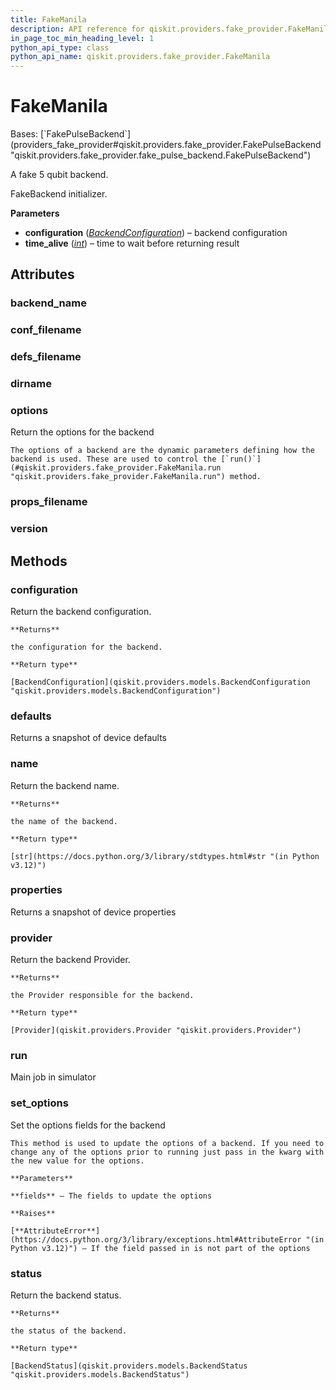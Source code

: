 ```yaml
---
title: FakeManila
description: API reference for qiskit.providers.fake_provider.FakeManila
in_page_toc_min_heading_level: 1
python_api_type: class
python_api_name: qiskit.providers.fake_provider.FakeManila
---
```


# FakeManila

<Class id="qiskit.providers.fake_provider.FakeManila" github="https://github.com/qiskit/qiskit/tree/stable/0.46/qiskit/providers/fake_provider/backends/manila/fake_manila.py" signature="qiskit.providers.fake_provider.FakeManila">
  Bases: [`FakePulseBackend`](providers_fake_provider#qiskit.providers.fake_provider.FakePulseBackend "qiskit.providers.fake_provider.fake_pulse_backend.FakePulseBackend")

  A fake 5 qubit backend.

  FakeBackend initializer.

  **Parameters**

  *   **configuration** ([*BackendConfiguration*](qiskit.providers.models.BackendConfiguration "qiskit.providers.models.BackendConfiguration")) – backend configuration
  *   **time\_alive** ([*int*](https://docs.python.org/3/library/functions.html#int "(in Python v3.12)")) – time to wait before returning result

  ## Attributes

  ### backend\_name

  <Attribute id="qiskit.providers.fake_provider.FakeManila.backend_name" name="backend_name" attributeValue="= 'fake_manila'" />

  ### conf\_filename

  <Attribute id="qiskit.providers.fake_provider.FakeManila.conf_filename" name="conf_filename" attributeValue="= 'conf_manila.json'" />

  ### defs\_filename

  <Attribute id="qiskit.providers.fake_provider.FakeManila.defs_filename" name="defs_filename" attributeValue="= 'defs_manila.json'" />

  ### dirname

  <Attribute id="qiskit.providers.fake_provider.FakeManila.dirname" name="dirname" attributeValue="= '/home/runner/work/qiskit/qiskit/qiskit/providers/fake_provider/backends/manila'" />

  ### options

  <Attribute id="qiskit.providers.fake_provider.FakeManila.options" name="options">
    Return the options for the backend

    The options of a backend are the dynamic parameters defining how the backend is used. These are used to control the [`run()`](#qiskit.providers.fake_provider.FakeManila.run "qiskit.providers.fake_provider.FakeManila.run") method.
  </Attribute>

  ### props\_filename

  <Attribute id="qiskit.providers.fake_provider.FakeManila.props_filename" name="props_filename" attributeValue="= 'props_manila.json'" />

  ### version

  <Attribute id="qiskit.providers.fake_provider.FakeManila.version" name="version" attributeValue="= 1" />

  ## Methods

  ### configuration

  <Function id="qiskit.providers.fake_provider.FakeManila.configuration" name="configuration" signature="configuration()">
    Return the backend configuration.

    **Returns**

    the configuration for the backend.

    **Return type**

    [BackendConfiguration](qiskit.providers.models.BackendConfiguration "qiskit.providers.models.BackendConfiguration")
  </Function>

  ### defaults

  <Function id="qiskit.providers.fake_provider.FakeManila.defaults" name="defaults" signature="defaults()">
    Returns a snapshot of device defaults
  </Function>

  ### name

  <Function id="qiskit.providers.fake_provider.FakeManila.name" name="name" signature="name()">
    Return the backend name.

    **Returns**

    the name of the backend.

    **Return type**

    [str](https://docs.python.org/3/library/stdtypes.html#str "(in Python v3.12)")
  </Function>

  ### properties

  <Function id="qiskit.providers.fake_provider.FakeManila.properties" name="properties" signature="properties()">
    Returns a snapshot of device properties
  </Function>

  ### provider

  <Function id="qiskit.providers.fake_provider.FakeManila.provider" name="provider" signature="provider()">
    Return the backend Provider.

    **Returns**

    the Provider responsible for the backend.

    **Return type**

    [Provider](qiskit.providers.Provider "qiskit.providers.Provider")
  </Function>

  ### run

  <Function id="qiskit.providers.fake_provider.FakeManila.run" name="run" signature="run(run_input, **kwargs)">
    Main job in simulator
  </Function>

  ### set\_options

  <Function id="qiskit.providers.fake_provider.FakeManila.set_options" name="set_options" signature="set_options(**fields)">
    Set the options fields for the backend

    This method is used to update the options of a backend. If you need to change any of the options prior to running just pass in the kwarg with the new value for the options.

    **Parameters**

    **fields** – The fields to update the options

    **Raises**

    [**AttributeError**](https://docs.python.org/3/library/exceptions.html#AttributeError "(in Python v3.12)") – If the field passed in is not part of the options
  </Function>

  ### status

  <Function id="qiskit.providers.fake_provider.FakeManila.status" name="status" signature="status()">
    Return the backend status.

    **Returns**

    the status of the backend.

    **Return type**

    [BackendStatus](qiskit.providers.models.BackendStatus "qiskit.providers.models.BackendStatus")
  </Function>
</Class>

